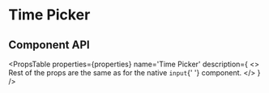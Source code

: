 # Time Picker


<TimePickerExample />

## Component API

<PropsTable
  properties={properties}
  name='Time Picker'
  description={
    <>
      Rest of the props are the same as for the native <code>input</code>{' '}
      component.
    </>
  }
/>

